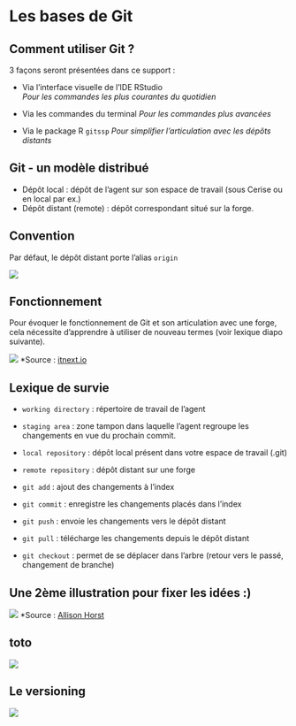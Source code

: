 # Les bases de Git {.backgroundTitre}

## Comment utiliser Git ?

3 façons seront présentées dans ce support :

- Via l'interface visuelle de l'IDE RStudio  
    *Pour les commandes les plus courantes du quotidien*

- Via les commandes du terminal
    *Pour les commandes plus avancées*
    
- Via le package R `gitssp`
    *Pour simplifier l'articulation avec les dépôts distants*
    
## Git - un modèle distribué

- Dépôt local : dépôt de l'agent sur son espace de travail (sous Cerise ou en local par ex.)
- Dépôt distant (remote) : dépôt correspondant situé sur la forge.

::: callout-
## Convention 

Par défaut, le dépôt distant porte l'alias `origin`
:::


![](img/git_distributed.png)

## Fonctionnement

Pour évoquer le fonctionnement de Git et son articulation avec une forge, cela 
nécessite d'apprendre à utiliser de nouveau termes (voir lexique diapo suivante).

> 



![](img/completeworkflow.png)
*Source : [itnext.io](https://itnext.io/git-concepts-for-newcomers-part-2-git-repository-working-tree-and-staging-area-a2e720bf3528)

## Lexique de survie

- `working directory` : répertoire de travail de l'agent
- `staging area` : zone tampon dans laquelle l'agent regroupe les changements en vue du prochain commit.
- `local repository` : dépôt local présent dans votre espace de travail (.git)
- `remote repository` : dépôt distant sur une forge

- `git add` : ajout des changements à l'index
- `git commit` : enregistre les changements placés dans l'index
- `git push` : envoie les changements vers le dépôt distant
- `git pull` : télécharge les changements depuis le dépôt distant
- `git checkout` : permet de se déplacer dans l'arbre (retour vers le passé, changement de branche)


## Une 2ème illustration pour fixer les idées :)

![](img/git-workflow-allisonhorst.png)
*Source :  [Allison Horst](https://allisonhorst.com/git-github)

## toto

![](img/git-workflow-allisonhorst.png)

## Le versioning

![](img/schema_vaches_branches_git.png)

